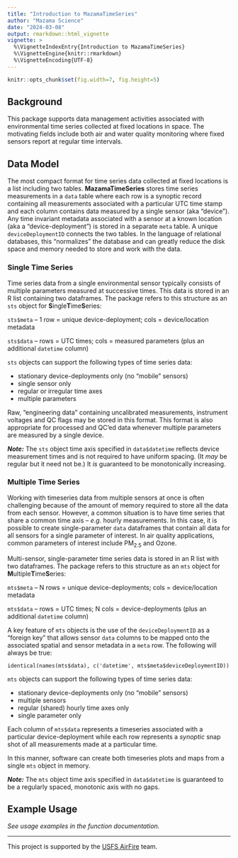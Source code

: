 ```yaml
---
title: "Introduction to MazamaTimeSeries"
author: "Mazama Science"
date: "2024-03-08"
output: rmarkdown::html_vignette
vignette: >
  %\VignetteIndexEntry{Introduction to MazamaTimeSeries}
  %\VignetteEngine{knitr::rmarkdown}
  %\VignetteEncoding{UTF-8}
---
```


```r
knitr::opts_chunk$set(fig.width=7, fig.height=5)
```

## Background

This package supports data management activities associated with environmental 
time series collected at fixed locations in space. The motivating fields include 
both air and water quality monitoring where fixed sensors report at regular time 
intervals.

## Data Model

The most compact format for time series data collected at fixed locations is a
list including two tables. **MazamaTimeSeries** stores time series measurements in a
`data` table where each row is a synoptic record containing all measurements
associated with a particular UTC time stamp and each 
column contains data measured by a single sensor (aka "device"). Any time invariant 
metadata associated with a sensor at a known location (aka a "device-deployment")
is stored in a separate `meta` table. A unique `deviceDeploymentID` connects the two tables. 
In the language of relational databases, this "normalizes" the database and can 
greatly reduce the disk space and memory needed to store and work with the data.

### Single Time Series

Time series data from a single environmental sensor typically consists of 
multiple parameters measured at successive times. This data is stored in an R 
list containing two dataframes. The package refers to this structure as an `sts` object
for **S**ingle**T**ime**S**eries:

`sts$meta` -- 1 row = unique device-deployment; cols = device/location metadata

`sts$data` -- rows = UTC times; cols = measured parameters (plus an additional `datetime` column)

`sts` objects can support the following types of time series data:

* stationary device-deployments only (no "mobile" sensors)
* single sensor only
* regular or irregular time axes
* multiple parameters

Raw, "engineering data" containing uncalibrated measurements, instrument voltages 
and QC flags may be stored in this format. This format is also appropriate for 
processed and QC'ed data whenever multiple parameters are measured by a single
device.

_**Note:**_ The `sts` object time axis specified in `data$datetime` reflects device 
measurement times and is not required to have uniform spacing. (It _may_ be 
regular but it need not be.) It _is_ guaranteed to be monotonically increasing.

### Multiple Time Series

Working with timeseries data from multiple sensors at once is often challenging
because of the amount of memory required to store all the data from each 
sensor. However, a common situation is to have time series that share a 
common time axis -- _e.g._ hourly measurements. In this case, it is possible to
create single-parameter `data` dataframes that contain all data for all 
sensors for a single parameter of interest. In air quality applications, common
parameters of interest include PM~2.5~ and Ozone.

Multi-sensor, single-parameter time series data is 
stored in an R list with two dataframes. The package refers to this structure as 
an `mts` object for **M**ultiple**T**ime**S**eries:

`mts$meta` -- N rows = unique device-deployments; cols = device/location metadata

`mts$data` -- rows = UTC times; N cols = device-deployments (plus an additional `datetime` column)

A key feature of `mts` objects is the use of the `deviceDeploymentID` as a
"foreign key" that allows sensor `data` columns to be mapped onto the associated
spatial and sensor metadata in a `meta` row. The following will always be true:

```
identical(names(mts$data), c('datetime', mts$meta$deviceDeploymentID))
```

`mts` objects can support the following types of time series data:

* stationary device-deployments only (no "mobile" sensors)
* multiple sensors
* regular (shared) hourly time axes only
* single parameter only

Each column of `mts$data` represents a timeseries associated with a particular
device-deployment while each row represents a _synoptic_ snap shot of all
measurements made at a particular time. 

In this manner, software can create both timeseries plots and maps from a single
`mts` object in memory.

_**Note:**_ The `mts` object time axis specified in `data$datetime` is 
guaranteed to be a regularly spaced, monotonic axis with no gaps.

## Example Usage

_See usage examples in the function documentation._

----

This project is supported by the [USFS AirFire](https://www.airfire.org) team.

